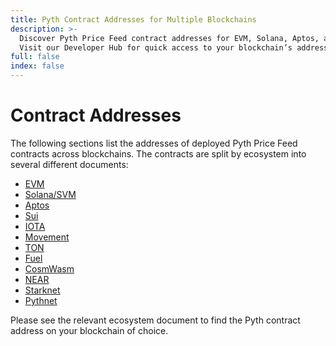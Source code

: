 ```yaml
---
title: Pyth Contract Addresses for Multiple Blockchains
description: >-
  Discover Pyth Price Feed contract addresses for EVM, Solana, Aptos, and more.
  Visit our Developer Hub for quick access to your blockchain’s address.
full: false
index: false
---
```


# Contract Addresses

The following sections list the addresses of deployed Pyth Price Feed contracts across blockchains.
The contracts are split by ecosystem into several different documents:

- [EVM](contract-addresses/evm)
- [Solana/SVM](contract-addresses/solana)
- [Aptos](contract-addresses/aptos)
- [Sui](contract-addresses/sui)
- [IOTA](contract-addresses/iota)
- [Movement](contract-addresses/movement)
- [TON](contract-addresses/ton)
- [Fuel](contract-addresses/fuel)
- [CosmWasm](contract-addresses/cosmwasm)
- [NEAR](contract-addresses/near)
- [Starknet](contract-addresses/starknet)
- [Pythnet](contract-addresses/pythnet)

Please see the relevant ecosystem document to find the Pyth contract address on your blockchain of choice.
